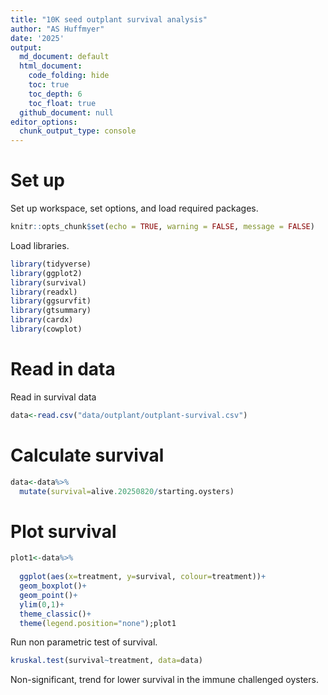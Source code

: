 ```yaml
---
title: "10K seed outplant survival analysis"
author: "AS Huffmyer"
date: '2025'
output:
  md_document: default
  html_document:
    code_folding: hide
    toc: true
    toc_depth: 6
    toc_float: true
  github_document: null
editor_options:
  chunk_output_type: console
---
```


# Set up 

Set up workspace, set options, and load required packages.    
```r
knitr::opts_chunk$set(echo = TRUE, warning = FALSE, message = FALSE)
```

Load libraries. 
```r
library(tidyverse)
library(ggplot2)
library(survival)
library(readxl)
library(ggsurvfit)
library(gtsummary)
library(cardx)
library(cowplot)
```

# Read in data 

Read in survival data
```r
data<-read.csv("data/outplant/outplant-survival.csv")
```

# Calculate survival

```r
data<-data%>%
  mutate(survival=alive.20250820/starting.oysters)
```

# Plot survival 

```r
plot1<-data%>%
  
  ggplot(aes(x=treatment, y=survival, colour=treatment))+
  geom_boxplot()+
  geom_point()+
  ylim(0,1)+
  theme_classic()+
  theme(legend.position="none");plot1
```

Run non parametric test of survival. 

```r
kruskal.test(survival~treatment, data=data)
```

Non-significant, trend for lower survival in the immune challenged oysters. 

